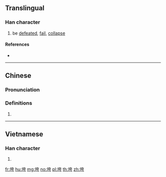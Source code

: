 ==Translingual==

===Han character===
{{Han char|rn=32|rad=土|as=06|sn=9|four=44127|canj=GKMS|ids=⿰土夸}}

# be [[defeated]], [[fail]], [[collapse]]

====References====
* {{Han ref|kx=0228.291|hdz=10438.030|uh=57AE|ud=22446|bh=ABB1|bd=43953}}

----

==Chinese==
{{zh-forms}}

===Pronunciation===
{{zh-pron
|m=kuǎ
|c=kwaa1
|h=pfs=
|md=
|mn=
|w=
|mc=y
|oc=y
|cat=
}}

===Definitions===
{{zh-hanzi}}

# {{rfdef|lang=zh}}

----

==Vietnamese==

===Han character===
{{vi-hantu|[[khoai]]|rs=土06}}

# {{defn|lang=vi|sort=土06}}

[[fr:垮]]
[[hu:垮]]
[[mg:垮]]
[[no:垮]]
[[pl:垮]]
[[th:垮]]
[[zh:垮]]
